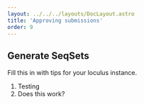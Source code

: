 ```yaml
---
layout: ../../../layouts/DocLayout.astro
title: 'Approving submissions'
order: 9
---
```


## Generate SeqSets

Fill this in with tips for your loculus instance.


<div class="lettered-list">

1. Testing
2. Does this work?

</div>
